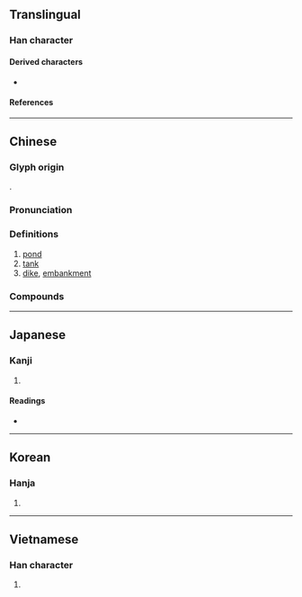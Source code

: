 {{character info/new}}
==Translingual==
{{stroke order|type=animate}}

===Han character===
{{Han char|rn=32|rad=土|as=10|sn=13|four=40167|canj=GILR|ids=⿰土唐}}

====Derived characters====
* {{l|mul|[[䕋]]}}

====References====
{{Han ref|kx=0235.220|dkj=05340|dj=0473.140|hdz=10473.200|uh=5858}}

----

==Chinese==
{{zh-forms}}

===Glyph origin===
{{Han etym}}
{{Han compound|土|唐|c1=s|c2=p|t1=dirt|ls=psc}}.

===Pronunciation===
{{zh-pron
|m=táng
|m-s=
|c=tong4
|c-t=
|g=
|h=pfs=thòng
|j=
|mb=dǒ̤ng
|md=dòng
|mn=tông/tn̂g
|mn_note=tông - literary; tn̂g - vernacular
|mn-t=deng5/tang5
|mn-t_note=deng5 - vernacular; tang5 - literary
|w=
|x=
|mc=y
|oc=y
|cat=
}}

===Definitions===
{{zh-hanzi}}

# [[pond]]
# [[tank]]
# [[dike]], [[embankment]]

===Compounds===
{{zh-der|官塘|塘沽新港|塘鵝|塘沽|塘堰|塘坳|回塘|坳塘|橫塘|泥塘|瞿塘峽|池塘|海塘|火塘|水塘|提塘|陂塘|錢塘潮|葦塘|魚塘|蠣塘|錢塘江|荷塘|雷塘|塘畈|潘塘|畢家塘|錢塘|旺塘|黃泥塘|周塘|南化塘|西塘|龍塘|胡家塘|新塘|藕塘|七里塘|竹塘|官塘驛|訊塘|英吾斯塘|巴塘|九龍塘|羌塘|托木吾斯塘}}

----

==Japanese==

===Kanji===
{{ja-kanji|grade=|rs=土10}}

# {{rfdef|ja|sort=土10}}

====Readings====
* {{ja-readings
|goon=どう
|kanon=とう
|kun=つつみ, とも}}

----

==Korean==

===Hanja===
{{ko-hanja|hangeul=당|rv=dang|mr=tang}}

# {{rfdef|ko|sort=土10}}

----

==Vietnamese==

===Han character===
{{vi-hantu|[[đường]], [[đàng]]|rs=土10}}

# {{rfdef|vi|sort=土10}}